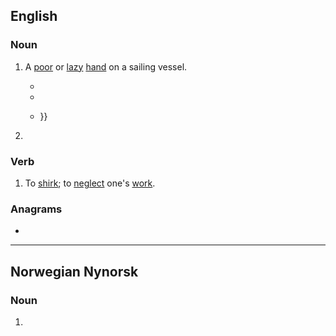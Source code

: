 {{also|søger}}
==English==

===Noun===
{{en-noun}}

# {{lb|en|dated}} A [[poor]] or [[lazy]] [[hand]] on a sailing vessel.
#* {{quote-book|1834|[[w:Richard Henry Dana, Jr.|Richard Henry Dana]]|Two Years Before the Mast
|passage=The captain called him a "'''soger'''," and promised to "ride him down as he would the main tack;" and when officers are once determined to "ride a man down," it is a gone case with him.}}
#* {{quote-book|a. 1900|chapter=Hanging Johnny|title=Windjammers: Songs of the Great Lakes Sailors|editors=Ivan Walton et al.|url=http://books.google.com/books?id=-zLoMBM7EHwC|page=66|year_published=2002
|passage=I'd hang a lazy '''soger''' / The same as any other.}}
#* {{quote-book|1902|Louis Becke|The Jalasco Brig|url=http://books.google.com/books?id=U94NAAAAYAAJ|page=82
|passage=Come aft, you lazy '''soger''', an' see what de captain has to say 'bout dis," cried Worcester, pushing the man, who still grasped his knife, before him {{...}}}}
# {{lb|en|chiefly|Scotland}} {{eye dialect of|soldier|lang=en}}

===Verb===
{{en-verb}}

# {{lb|en|dated}} To [[shirk]]; to [[neglect]] one's [[work]].

===Anagrams===
* {{anagrams|en|a=egors|Geros|Grose|Regos|goers|gores|gorse|ogres|regos}}

----

==Norwegian Nynorsk==

===Noun===
{{head|nn|noun form|g=f}}

# {{inflection of|soge||indef|p|lang=nn}}